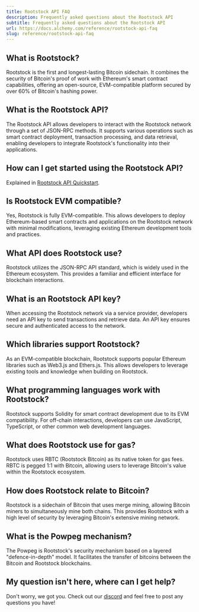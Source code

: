 ```yaml
---
title: Rootstock API FAQ
description: Frequently asked questions about the Rootstock API
subtitle: Frequently asked questions about the Rootstock API
url: https://docs.alchemy.com/reference/rootstock-api-faq
slug: reference/rootstock-api-faq
---
```


## What is Rootstock?

Rootstock is the first and longest-lasting Bitcoin sidechain. It combines the security of Bitcoin's proof of work with Ethereum's smart contract capabilities, offering an open-source, EVM-compatible platform secured by over 60% of Bitcoin's hashing power.

## What is the Rootstock API?

The Rootstock API allows developers to interact with the Rootstock network through a set of JSON-RPC methods. It supports various operations such as smart contract deployment, transaction processing, and data retrieval, enabling developers to integrate Rootstock's functionality into their applications.

## How can I get started using the Rootstock API?

Explained in [Rootstock API Quickstart](/reference/rootstock-api-quickstart).

## Is Rootstock EVM compatible?

Yes, Rootstock is fully EVM-compatible. This allows developers to deploy Ethereum-based smart contracts and applications on the Rootstock network with minimal modifications, leveraging existing Ethereum development tools and practices.

## What API does Rootstock use?

Rootstock utilizes the JSON-RPC API standard, which is widely used in the Ethereum ecosystem. This provides a familiar and efficient interface for blockchain interactions.

## What is an Rootstock API key?

When accessing the Rootstock network via a service provider, developers need an API key to send transactions and retrieve data. An API key ensures secure and authenticated access to the network.

## Which libraries support Rootstock?

As an EVM-compatible blockchain, Rootstock supports popular Ethereum libraries such as Web3.js and Ethers.js. This allows developers to leverage existing tools and knowledge when building on Rootstock.

## What programming languages work with Rootstock?

Rootstock supports Solidity for smart contract development due to its EVM compatibility. For off-chain interactions, developers can use JavaScript, TypeScript, or other common web development languages.

## What does Rootstock use for gas?

Rootstock uses RBTC (Rootstock Bitcoin) as its native token for gas fees. RBTC is pegged 1:1 with Bitcoin, allowing users to leverage Bitcoin's value within the Rootstock ecosystem.

## How does Rootstock relate to Bitcoin?

Rootstock is a sidechain of Bitcoin that uses merge mining, allowing Bitcoin miners to simultaneously mine both chains. This provides Rootstock with a high level of security by leveraging Bitcoin's extensive mining network.

## What is the Powpeg mechanism?

The Powpeg is Rootstock's security mechanism based on a layered "defence-in-depth" model. It facilitates the transfer of bitcoins between the Bitcoin and Rootstock blockchains.

## My question isn't here, where can I get help?

Don't worry, we got you. Check out our [discord](https://alchemy.com/discord) and feel free to post any questions you have!
